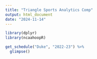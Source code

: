 ```yaml
---
title: "Triangle Sports Analytics Comp"
output: html_document
date: "2024-11-14"
---
```


```r
library(dplyr)
library(ncaahoopR)

get_schedule("Duke", "2022-23") %>%
  glimpse()
```

